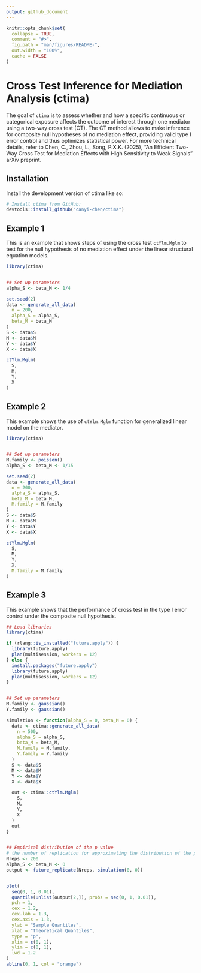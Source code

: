 ```yaml
---
output: github_document
---
```



<!-- README.md is generated from README.Rmd. Please edit that file -->

```r
knitr::opts_chunk$set(
  collapse = TRUE,
  comment = "#>",
  fig.path = "man/figures/README-",
  out.width = "100%",
  cache = FALSE
)
```

# Cross Test Inference for Mediation Analysis (ctima)

<!-- badges: start -->

<!-- badges: end -->

The goal of `ctima` is to assess whether and how a specific continuous or categorical exposure affects the outcome of interest through one mediator using a two-way cross test (CT). The CT method allows to make inference for composite null hypotheses of no mediation effect, providing valid type I error control and thus optimizes statistical power. For more technical details, refer to Chen, C., Zhou, L., Song, P.X.K. (2025), "An Efficient Two-Way Cross Test for Mediation Effects with High Sensitivity to Weak Signals" arXiv preprint.

## Installation

Install the development version of ctima like so:

``` r
# Install ctima from GitHub:
devtools::install_github("canyi-chen/ctima")
```

## Example 1

This is an example that shows steps of using the cross test `ctYlm.Mglm` to test for the null hypothesis of no mediation effect under the linear structural equation models.

``` r
library(ctima)


## Set up parameters
alpha_S <- beta_M <- 1/4

set.seed(2)
data <- generate_all_data(
  n = 200,
  alpha_S = alpha_S,
  beta_M = beta_M
)
S <- data$S
M <- data$M
Y <- data$Y
X <- data$X

ctYlm.Mglm(
  S,
  M,
  Y,
  X
)
```



## Example 2

This example shows the use of `ctYlm.Mglm` function for generalized linear model on the mediator. 

```r
library(ctima)


## Set up parameters
M.family <- poisson()
alpha_S <- beta_M <- 1/15

set.seed(2)
data <- generate_all_data(
  n = 200,
  alpha_S = alpha_S,
  beta_M = beta_M,
  M.family = M.family
)
S <- data$S
M <- data$M
Y <- data$Y
X <- data$X

ctYlm.Mglm(
  S,
  M,
  Y,
  X,
  M.family = M.family
)
```



## Example 3

This example shows that the performance of cross test in the type I error control under the composite null hypothesis.

```r
## Load libraries
library(ctima)

if (rlang::is_installed("future.apply")) {
  library(future.apply)
  plan(multisession, workers = 12)
} else {
  install.packages("future.apply")
  library(future.apply)
  plan(multisession, workers = 12)
}


## Set up parameters
M.family <- gaussian()
Y.family <- gaussian()

simulation <- function(alpha_S = 0, beta_M = 0) {
  data <- ctima::generate_all_data(
    n = 500,
    alpha_S = alpha_S,
    beta_M = beta_M,
    M.family = M.family,
    Y.family = Y.family
  )
  S <- data$S
  M <- data$M
  Y <- data$Y
  X <- data$X

  out <- ctima::ctYlm.Mglm(
    S,
    M,
    Y,
    X
  )
  out
}


## Empirical distribution of the p value
# the number of replication for approximating the distribution of the p value
Nreps <- 200
alpha_S <- beta_M <- 0
output <- future_replicate(Nreps, simulation(0, 0))


plot(
  seq(0, 1, 0.01),
  quantile(unlist(output[2,]), probs = seq(0, 1, 0.01)),
  pch = 1,
  cex = 1.2,
  cex.lab = 1.3,
  cex.axis = 1.3,
  ylab = "Sample Quantiles",
  xlab = "Theoretical Quantiles",
  type = "p",
  xlim = c(0, 1),
  ylim = c(0, 1),
  lwd = 1.2
)
abline(0, 1, col = "orange")
```

